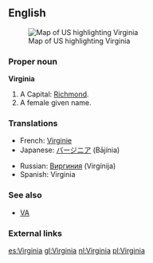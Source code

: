 ==English==
[[Image:Map of USA highlighting Virginia.png|thumb|right|Map of US highlighting Virginia]]

===Proper noun===
'''Virginia'''

#A {{USstate}} Capital: [[Richmond]].
#A female given name.

===Translations===
{{top}}
*French: [[Virginie]] {{f}}
*Japanese: [[バージニア]] (Bājínia)
{{mid}}
*Russian: [[Виргиния]] (Virgínija) {{f}}
*Spanish: Virginia {{f}}
{{bottom}}

===See also===
*[[VA]]

===External links===
{{pedialite}}

[[es:Virginia]]
[[gl:Virginia]]
[[nl:Virginia]]
[[pl:Virginia]]